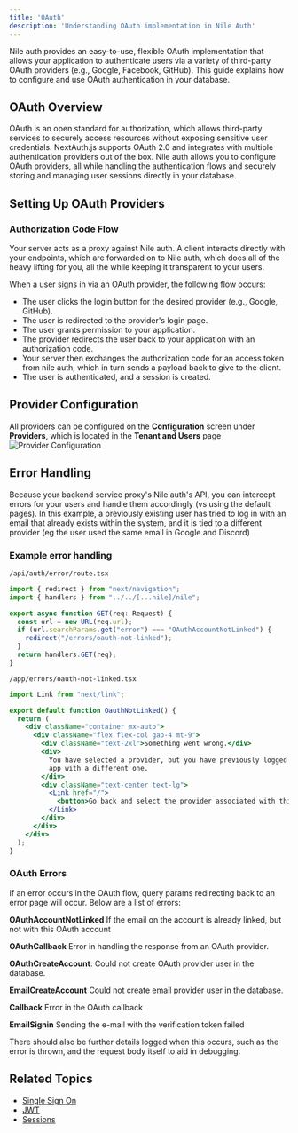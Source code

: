```yaml
---
title: 'OAuth'
description: 'Understanding OAuth implementation in Nile Auth'
---
```


Nile auth provides an easy-to-use, flexible OAuth implementation that allows your application to authenticate users via a variety of third-party OAuth providers (e.g., Google, Facebook, GitHub). This guide explains how to configure and use OAuth authentication in your database.

## OAuth Overview

OAuth is an open standard for authorization, which allows third-party services to securely access resources without exposing sensitive user credentials. NextAuth.js supports OAuth 2.0 and integrates with multiple authentication providers out of the box.
Nile auth allows you to configure OAuth providers, all while handling the authentication flows and securely storing and managing user sessions directly in your database.

## Setting Up OAuth Providers

### Authorization Code Flow

Your server acts as a proxy against Nile auth. A client interacts directly with your endpoints, which are forwarded on to Nile auth, which does all of the heavy lifting for you, all the while keeping it transparent to your users.

When a user signs in via an OAuth provider, the following flow occurs:

- The user clicks the login button for the desired provider (e.g., Google, GitHub).
- The user is redirected to the provider&apos;s login page.
- The user grants permission to your application.
- The provider redirects the user back to your application with an authorization code.
- Your server then exchanges the authorization code for an access token from nile auth, which in turn sends a payload back to give to the client.
- The user is authenticated, and a session is created.


## Provider Configuration

All providers can be configured on the **Configuration** screen under **Providers**, which is located in the **Tenant and Users** page
![Provider Configuration](/images/auth/providers.png)

## Error Handling

Because your backend service proxy's Nile auth's API, you can intercept errors for your users and handle them accordingly (vs using the default pages).
In this example, a previously existing user has tried to log in with an email that already exists within the system, and it is tied to a different provider (eg the user used the same email in Google and Discord)
### Example error handling

`/api/auth/error/route.tsx`
```jsx
import { redirect } from "next/navigation";
import { handlers } from "../../[...nile]/nile";

export async function GET(req: Request) {
  const url = new URL(req.url);
  if (url.searchParams.get("error") === "OAuthAccountNotLinked") {
    redirect("/errors/oauth-not-linked");
  }
  return handlers.GET(req);
}
```

`/app/errors/oauth-not-linked.tsx`
```jsx
import Link from "next/link";

export default function OauthNotLinked() {
  return (
    <div className="container mx-auto">
      <div className="flex flex-col gap-4 mt-9">
        <div className="text-2xl">Something went wrong.</div>
        <div>
          You have selected a provider, but you have previously logged into the
          app with a different one.
        </div>
        <div className="text-center text-lg">
          <Link href="/">
            <button>Go back and select the provider associated with this email</button>
          </Link>
        </div>
      </div>
    </div>
  );
}
```


### OAuth Errors
If an error occurs in the OAuth flow, query params redirecting back to an error page will occur. Below are a list of errors:

**OAuthAccountNotLinked**
If the email on the account is already linked, but not with this OAuth account

**OAuthCallback**
Error in handling the response from an OAuth provider.

**OAuthCreateAccount**:
Could not create OAuth provider user in the database.

**EmailCreateAccount**
Could not create email provider user in the database.

**Callback**
Error in the OAuth callback 

**EmailSignin**
Sending the e-mail with the verification token failed

There should also be further details logged when this occurs, such as the error is thrown, and the request body itself to aid in debugging.


## Related Topics

- [Single Sign On](/auth/singlesignon/google)
- [JWT](/auth/concepts/jwt)
- [Sessions](/auth/concepts/sessions) 
